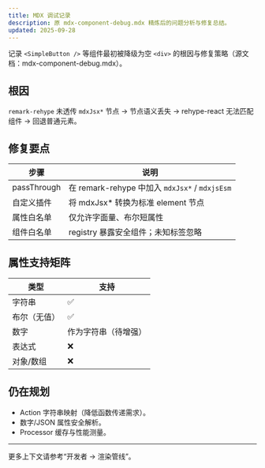 ```yaml
---
title: MDX 调试记录
description: 原 mdx-component-debug.mdx 精炼后的问题分析与修复总结。
updated: 2025-09-28
---
```


记录 `<SimpleButton />` 等组件最初被降级为空 `<div>` 的根因与修复策略（源文档：mdx-component-debug.mdx）。

## 根因

`remark-rehype` 未透传 `mdxJsx*` 节点 → 节点语义丢失 → rehype-react 无法匹配组件 → 回退普通元素。

## 修复要点

| 步骤 | 说明 |
| ---- | ---- |
| passThrough | 在 remark-rehype 中加入 `mdxJsx*` / `mdxjsEsm` |
| 自定义插件 | 将 mdxJsx* 转换为标准 element 节点 |
| 属性白名单 | 仅允许字面量、布尔短属性 |
| 组件白名单 | registry 暴露安全组件；未知标签忽略 |

## 属性支持矩阵

| 类型 | 支持 |
| ---- | ---- |
| 字符串 | ✅ |
| 布尔（无值） | ✅ |
| 数字 | 作为字符串（待增强） |
| 表达式 | ❌ |
| 对象/数组 | ❌ |

## 仍在规划

- Action 字符串映射（降低函数传递需求）。
- 数字/JSON 属性安全解析。
- Processor 缓存与性能测量。

---
更多上下文请参考“开发者 → 渲染管线”。
